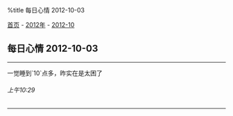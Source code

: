 %title 每日心情 2012-10-03

[[../../../index|首页]] - [[../index|2012年]] - [[index|2012-10]]
==每日心情 2012-10-03==
----
一觉睡到`10`点多，昨实在是太困了
======上午10:29======
----
